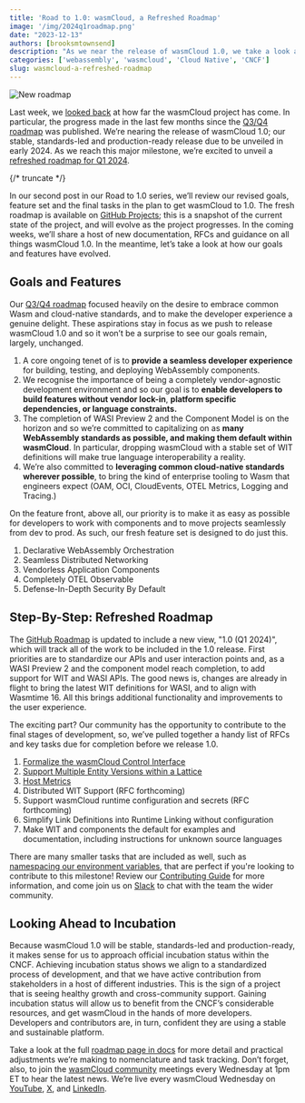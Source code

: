 ```yaml
---
title: 'Road to 1.0: wasmCloud, a Refreshed Roadmap'
image: '/img/2024q1roadmap.png'
date: "2023-12-13"
authors: [brooksmtownsend]
description: "As we near the release of wasmCloud 1.0, we take a look at the refreshed roadmap and the steps we'll take to get to 1.0"
categories: ['webassembly', 'wasmcloud', 'Cloud Native', 'CNCF']
slug: wasmcloud-a-refreshed-roadmap
---
```


![New roadmap](/img/2024q1roadmap.png)

Last week, we [looked back](https://wasmcloud.com/blog/wasmcloud-a-retrospective) at how far the wasmCloud project has come. In particular, the progress made in the last few months since the [Q3/Q4 roadmap](https://wasmcloud.com/docs/roadmap/q3q4) was published. We’re nearing the release of wasmCloud 1.0; our stable, standards-led and production-ready release due to be unveiled in early 2024. As we reach this major milestone, we’re excited to unveil a [refreshed roadmap for Q1 2024](https://wasmcloud.com/docs/roadmap).

{/* truncate */}

In our second post in our Road to 1.0 series, we’ll review our revised goals, feature set and the final tasks in the plan to get wasmCloud to 1.0. The fresh roadmap is available on [GitHub Projects](https://github.com/orgs/wasmCloud/projects/7/views/8); this is a snapshot of the current state of the project, and will evolve as the project progresses. In the coming weeks, we’ll share a host of new documentation, RFCs and guidance on all things wasmCloud 1.0. In the meantime, let’s take a look at how our goals and features have evolved.

## Goals and Features

Our [Q3/Q4 roadmap](https://wasmcloud.com/docs/roadmap/q3q4) focused heavily on the desire to embrace common Wasm and cloud-native standards, and to make the developer experience a genuine delight. These aspirations stay in focus as we push to release wasmCloud 1.0 and so it won’t be a surprise to see our goals remain, largely, unchanged.

1. A core ongoing tenet of is to **provide a seamless developer experience** for building, testing, and deploying WebAssembly components.
2. We recognise the importance of being a completely vendor-agnostic development environment and so our goal is to **enable developers to build features without vendor lock-in**, **platform specific dependencies, or language constraints.**
3. The completion of WASI Preview 2 and the Component Model is on the horizon and so we’re committed to capitalizing on as **many WebAssembly standards as possible, and making them default within wasmCloud**. In particular, dropping wasmCloud with a stable set of WIT definitions will make true language interoperability a reality.
4. We’re also committed to **leveraging common cloud-native standards wherever possible**, to bring the kind of enterprise tooling to Wasm that engineers expect (OAM, OCI, CloudEvents, OTEL Metrics, Logging and Tracing.)

On the feature front, above all, our priority is to make it as easy as possible for developers to work with components and to move projects seamlessly from dev to prod. As such, our fresh feature set is designed to do just this.

1. Declarative WebAssembly Orchestration
2. Seamless Distributed Networking
3. Vendorless Application Components
4. Completely OTEL Observable
5. Defense-In-Depth Security By Default

## Step-By-Step: Refreshed Roadmap

The [GitHub Roadmap](https://github.com/orgs/wasmCloud/projects/7/views/8) is updated to include a new view, "1.0 (Q1 2024)", which will track all of the work to be included in the 1.0 release. First priorities are to standardize our APIs and user interaction points and, as a WASI Preview 2 and the component model reach completion, to add support for WIT and WASI APIs. The good news is, changes are already in flight to bring the latest WIT definitions for WASI, and to align with Wasmtime 16. All this brings additional functionality and improvements to the user experience.

The exciting part? Our community has the opportunity to contribute to the final stages of development, so, we’ve pulled together a handy list of RFCs and key tasks due for completion before we release 1.0.

1. [Formalize the wasmCloud Control Interface](https://github.com/wasmCloud/wasmCloud/issues/1108)
2. [Support Multiple Entity Versions within a Lattice](https://github.com/wasmCloud/wasmCloud/issues/363)
3. [Host Metrics](https://github.com/wasmCloud/wasmCloud/issues/664)
4. Distributed WIT Support (RFC forthcoming)
5. Support wasmCloud runtime configuration and secrets (RFC forthcoming)
6. Simplify Link Definitions into Runtime Linking without configuration
7. Make WIT and components the default for examples and documentation, including instructions for unknown source languages

There are many smaller tasks that are included as well, such as [namespacing our environment variables](https://github.com/wasmCloud/wasmCloud/issues/1102), that are perfect if you're looking to contribute to this milestone! Review our [Contributing Guide](https://github.com/wasmCloud/wasmCloud/blob/main/CONTRIBUTING.md) for more information, and come join us on [Slack](https://slack.wasmcloud.com/) to chat with the team the wider community.

## Looking Ahead to Incubation

Because wasmCloud 1.0 will be stable, standards-led and production-ready, it makes sense for us to approach official incubation status within the CNCF. Achieving incubation status shows we align to a standardized process of development, and that we have active contribution from stakeholders in a host of different industries. This is the sign of a project that is seeing healthy growth and cross-community support. Gaining incubation status will allow us to benefit from the CNCF’s considerable resources, and get wasmCloud in the hands of more developers. Developers and contributors are, in turn, confident they are using a stable and sustainable platform.

Take a look at the full [roadmap page in docs](https://wasmcloud.com/docs/roadmap) for more detail and practical adjustments we’re making to nomenclature and task tracking. Don’t forget, also, to join the [wasmCloud community](https://wasmcloud.com/community) meetings every Wednesday at 1pm ET to hear the latest news. We’re live every wasmCloud Wednesday on [YouTube](https://www.youtube.com/@wasmCloud/streams), [X](https://twitter.com/wasmcloud), and [LinkedIn](https://www.linkedin.com/company/cosmonic-corp/).
